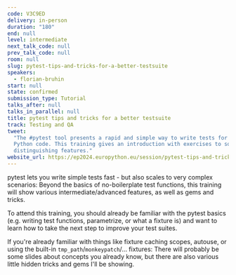 ```yaml
---
code: V3C9ED
delivery: in-person
duration: "180"
end: null
level: intermediate
next_talk_code: null
prev_talk_code: null
room: null
slug: pytest-tips-and-tricks-for-a-better-testsuite
speakers:
  - florian-bruhin
start: null
state: confirmed
submission_type: Tutorial
talks_after: null
talks_in_parallel: null
title: pytest tips and tricks for a better testsuite
track: Testing and QA
tweet:
  "The #pytest tool presents a rapid and simple way to write tests for your
  Python code. This training gives an introduction with exercises to some
  distinguishing features."
website_url: https://ep2024.europython.eu/session/pytest-tips-and-tricks-for-a-better-testsuite
---
```


pytest lets you write simple tests fast - but also scales to very complex
scenarios: Beyond the basics of no-boilerplate test functions, this training
will show various intermediate/advanced features, as well as gems and tricks.

To attend this training, you should already be familiar with the pytest basics
(e.g. writing test functions, parametrize, or what a fixture is) and want to
learn how to take the next step to improve your test suites.

If you're already familiar with things like fixture caching scopes, autouse, or
using the built-in `tmp_path`/`monkeypatch`/... fixtures: There will probably be
some slides about concepts you already know, but there are also various little
hidden tricks and gems I'll be showing.
